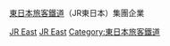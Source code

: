 [[東日本旅客鐵道|東日本旅客鐵道]]（JR東日本）集團企業
{{JR東日本}}
{{DEFAULTSORT:JR Higashi-Nihon Group}}
[[Category:日本企業運輸集團|JR East]]
[[Category:JR集團|JR East]]
[[Category:東日本旅客鐵道|Category:東日本旅客鐵道]]